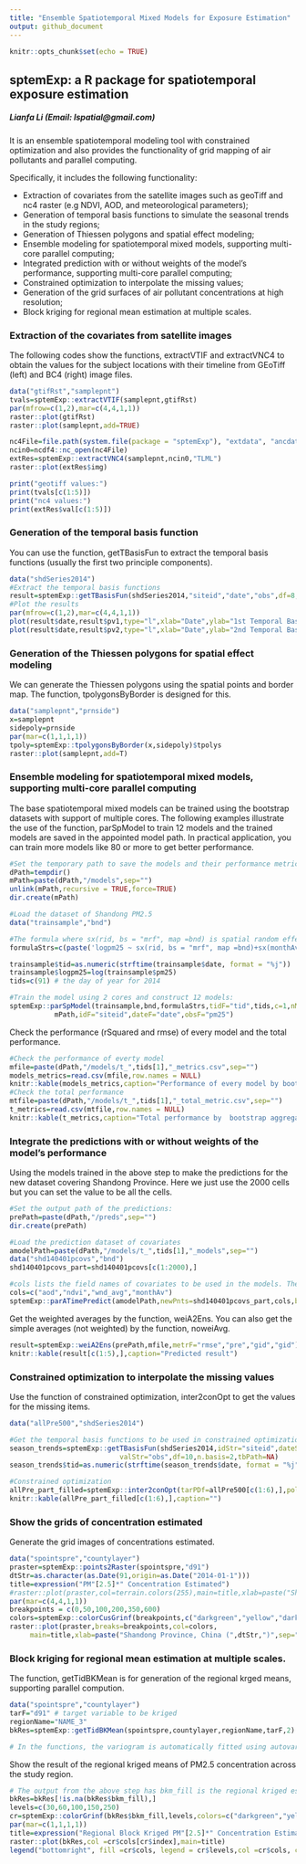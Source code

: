 ```yaml
---
title: "Ensemble Spatiotemporal Mixed Models for Exposure Estimation"
output: github_document
---
```


```r
knitr::opts_chunk$set(echo = TRUE)
```

## sptemExp: a R package for spatiotemporal exposure estimation 

##### Lianfa Li (Email: lspatial@gmail.com)

It is an ensemble spatiotemporal modeling tool with constrained optimization and also provides the functionality of grid mapping of air pollutants and parallel computing. 

Specifically, it includes the following functionality: 

*   Extraction of covariates from the satellite images such as geoTiff and nc4 raster (e.g NDVI, AOD, and meteorological parameters);
*   Generation of temporal basis functions to simulate the seasonal trends in the study regions;
*   Generation of Thiessen polygons and spatial effect modeling;
*   Ensemble modeling for spatiotemporal mixed models, supporting multi-core parallel computing;
*   Integrated prediction with or without weights of the model's performance, supporting multi-core parallel computing;
*   Constrained optimization to interpolate the missing values;
*   Generation of the grid surfaces of air pollutant concentrations at high resolution;
*   Block kriging for regional mean estimation at multiple scales.

### Extraction of the covariates from satellite images

The following codes show the functions, extractVTIF and extractVNC4 to obtain the values for the subject locations with their timeline from GEoTiff (left) and BC4 (right) image files.  

```r
data("gtifRst","samplepnt")
tvals=sptemExp::extractVTIF(samplepnt,gtifRst)
par(mfrow=c(1,2),mar=c(4,4,1,1))
raster::plot(gtifRst)
raster::plot(samplepnt,add=TRUE)

nc4File=file.path(system.file(package = "sptemExp"), "extdata", "ancdata.nc4")
ncin0=ncdf4::nc_open(nc4File)
extRes=sptemExp::extractVNC4(samplepnt,ncin0,"TLML")
raster::plot(extRes$img)

print("geotiff values:")
print(tvals[c(1:5)])
print("nc4 values:")
print(extRes$val[c(1:5)])

```

### Generation of the temporal basis function 

You can use the function, getTBasisFun to extract the temporal basis functions (usually the first two principle components). 

```r
data("shdSeries2014")
#Extract the temporal basis functions 
result=sptemExp::getTBasisFun(shdSeries2014,"siteid","date","obs",df=8,n.basis=2)
#Plot the results 
par(mfrow=c(1,2),mar=c(4,4,1,1))
plot(result$date,result$pv1,type="l",xlab="Date",ylab="1st Temporal Basis Function")
plot(result$date,result$pv2,type="l",xlab="Date",ylab="2nd Temporal Basis Function")
```

### Generation of the Thiessen polygons for spatial effect modeling 

We can generate the Thiessen polygons using the spatial points and border map.  The function, tpolygonsByBorder is designed for this.  

```r
data("samplepnt","prnside")
x=samplepnt
sidepoly=prnside
par(mar=c(1,1,1,1))
tpoly=sptemExp::tpolygonsByBorder(x,sidepoly)$tpolys
raster::plot(samplepnt,add=T)

```

### Ensemble modeling for spatiotemporal mixed models, supporting multi-core parallel computing

The base spatiotemporal mixed models can be trained using the bootstrap datasets with support of multiple cores.  The following examples illustrate the use of the function, parSpModel to train 12 models and the trained models are saved in the appointed model path.  In practical application, you can train more models like 80 or more to get better performance. 

```r
#Set the temporary path to save the models and their performance metrics: 
dPath=tempdir()
mPath=paste(dPath,"/models",sep="")
unlink(mPath,recursive = TRUE,force=TRUE)
dir.create(mPath)

#Load the dataset of Shandong PM2.5 
data("trainsample","bnd")

#The formula where sx(rid, bs = "mrf", map =bnd) is spatial random effect.  You can add unstructured item and other items.  See R2BayesX. 
formulaStrs=c(paste('logpm25 ~ sx(rid, bs = "mrf", map =bnd)+sx(monthAv,bs="rw2")+sx(ndvi,bs="rw2") + sx(aod,bs="rw2") ','+sx(wnd_avg,bs="rw2")',sep=""))

trainsample$tid=as.numeric(strftime(trainsample$date, format = "%j"))
trainsample$logpm25=log(trainsample$pm25)
tids=c(91) # the day of year for 2014 

#Train the model using 2 cores and construct 12 models: 
sptemExp::parSpModel(trainsample,bnd,formulaStrs,tidF="tid",tids,c=1,nM=10,
           mPath,idF="siteid",dateF="date",obsF="pm25")

```

Check the performance (rSquared and rmse) of every model and the total performance. 

```r
#Check the performance of everty model
mfile=paste(dPath,"/models/t_",tids[1],"_metrics.csv",sep="")
models_metrics=read.csv(mfile,row.names = NULL)
knitr::kable(models_metrics,caption="Performance of every model by bootstrap aggregation")
#Check the total performance  
mtfile=paste(dPath,"/models/t_",tids[1],"_total_metric.csv",sep="")
t_metrics=read.csv(mtfile,row.names = NULL)
knitr::kable(t_metrics,caption="Total performance by  bootstrap aggregation")
```

### Integrate the predictions with or without weights of the model's performance

Using the models trained in the above step to make the predictions for the new dataset covering Shandong Province. Here we just use the 2000 cells but you can set the value to be all the cells. 
 
```r

#Set the output path of the predictions: 
prePath=paste(dPath,"/preds",sep="")
dir.create(prePath)

#Load the prediction dataset of covariates 
amodelPath=paste(dPath,"/models/t_",tids[1],"_models",sep="")
data("shd140401pcovs","bnd")
shd140401pcovs_part=shd140401pcovs[c(1:2000),]

#cols lists the field names of covariates to be used in the models. Then call parATimePredict to implement parallel predictions (the argument, c is the core number)
cols=c("aod","ndvi","wnd_avg","monthAv")
sptemExp::parATimePredict(amodelPath,newPnts=shd140401pcovs_part,cols,bnd=bnd,c=2,prePath,idF="gid",ridF="rid")

```

Get the weighted averages by the function, weiA2Ens. You can also get the simple averages (not weighted) by the function, noweiAvg.

```r

result=sptemExp::weiA2Ens(prePath,mfile,metrF="rmse","pre","gid","gid")
knitr::kable(result[c(1:5),],caption="Predicted result")

```

### Constrained optimization to interpolate the missing values

Use the function of constrained optimization, inter2conOpt to get the values for the missing items.
 
```r

data("allPre500","shdSeries2014")

#Get the temporal basis functions to be used in constrained optimization 
season_trends=sptemExp::getTBasisFun(shdSeries2014,idStr="siteid",dateStr="date",
                           valStr="obs",df=10,n.basis=2,tbPath=NA)
season_trends$tid=as.numeric(strftime(season_trends$date, format = "%j")) 

#Constrained optimization 
allPre_part_filled=sptemExp::inter2conOpt(tarPDf=allPre500[c(1:6),],pol_season_trends=season_trends,ncore=2)
knitr::kable(allPre_part_filled[c(1:6),],caption="")


```

### Show the grids of concentration estimated 

Generate the grid images of concentrations estimated. 

```r
data("spointspre","countylayer")
praster=sptemExp::points2Raster(spointspre,"d91")
dtStr=as.character(as.Date(91,origin=as.Date("2014-01-1")))
title=expression("PM"[2.5]*" Concentration Estimated")
#raster::plot(praster,col=terrain.colors(255),main=title,xlab=paste("Shandong Province, China (",dtStr,")",sep=""))
par(mar=c(4,4,1,1))
breakpoints = c(0,50,100,200,350,600)
colors=sptemExp::colorCusGrinf(breakpoints,c("darkgreen","yellow","darkred"))
raster::plot(praster,breaks=breakpoints,col=colors,
     main=title,xlab=paste("Shandong Province, China (",dtStr,")",sep=""))

```


###  Block kriging for regional mean estimation at multiple scales.

The function, getTidBKMean is for generation of the regional krged means, supporting parallel compution. 

```r

data("spointspre","countylayer")
tarF="d91" # target variable to be kriged 
regionName="NAME_3"
bkRes=sptemExp::getTidBKMean(spointspre,countylayer,regionName,tarF,2)

# In the functions, the variogram is automatically fitted using autovariogram in automap package. 

```

Show the result of the regional kriged means of PM2.5 concentration across the study region.  

```r
# The output from the above step has bkm_fill is the regional kriged estimate.  
bkRes=bkRes[!is.na(bkRes$bkm_fill),]
levels=c(30,60,100,150,250)
cr=sptemExp::colorGrinf(bkRes$bkm_fill,levels,colors=c("darkgreen","yellow","darkred"))
par(mar=c(1,1,1,1))
title=expression("Regional Block Kriged PM"[2.5]*" Concentration Estimated")
raster::plot(bkRes,col =cr$cols[cr$index],main=title)
legend("bottomright", fill =cr$cols, legend = cr$levels,col =cr$cols, cex=1,bty="n",bg="n")
```

